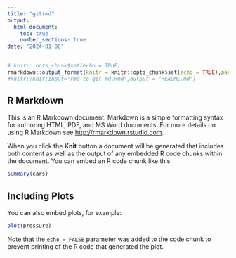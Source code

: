```yaml
---
title: "gitrmd"
output:
  html_document:
    toc: true
    number_sections: true
date: "2024-01-08"
---
```


```r
# knitr::opts_chunk$set(echo = TRUE)
rmarkdown::output_format(knitr = knitr::opts_chunk$set(echo = TRUE),pandoc = NULL,  keep_md = TRUE)
#knitr::knit(input="rmd-to-git-md.Rmd",output = "README.md")

```

## R Markdown

This is an R Markdown document. Markdown is a simple formatting syntax for authoring HTML, PDF, and MS Word documents. For more details on using R Markdown see <http://rmarkdown.rstudio.com>.

When you click the **Knit** button a document will be generated that includes both content as well as the output of any embedded R code chunks within the document. You can embed an R code chunk like this:

```r
summary(cars)
```

## Including Plots

You can also embed plots, for example:

```r
plot(pressure)
```

Note that the `echo = FALSE` parameter was added to the code chunk to prevent printing of the R code that generated the plot.
